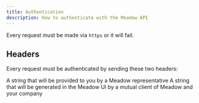 ```yaml
---
title: Authentication
description: How to authenticate with the Meadow API
---
```


<Warning>Every request must be made via `https` or it will fail.</Warning>

## Headers

Every request must be authenticated by sending these two headers:

<ParamField header="X-Consumer-Key" type="string" required={true}>
  A string that will be provided to you by a Meadow representative
</ParamField>

<ParamField header="X-Client-Key" type="string" required={true}>
  A string that will be generated in the Meadow UI by a mutual client of Meadow and your company
</ParamField>
